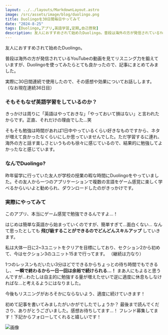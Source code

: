 ```yaml
---
layout: ../../layouts/MarkdownLayout.astro
image: /src/assets/image/blog/duolingo.png
title: Duolingoを30日間毎日やってみて
date: "2024-8-25"
tags: [Duolingo,アプリ,英語学習,定期,自己啓発]
description: 友人におすすめされて始めたDuolingo。普段は海外の方が発信されているYouTubeの動画を見てリスニング力を鍛えていますが、Duolingoを使ってみたらとても良かったので、記事にまとめてみました。
---
```


友人におすすめされて始めたDuolingo。

普段は海外の方が発信されているYouTubeの動画を見てリスニング力を鍛えていますが、Duolingoを使ってみたらとても良かったので、記事にまとめてみました。

実際に30日間連続で使用したので、その感想や効果についてお話しします。
（なお現在連続36日目）

### そもそもなぜ英語学習をしているのか？

きっかけは周りに「英語はやっておきな」「やっておいて損はない」と言われたからです。正直、それだけの理由でした…笑

そもそも勉強は時間があれば1日中やっているくらい好きなものですから、ネタが増えて良かったなくらいにしか思っていませんでした。ただ学習するに連れ、海外の方と話す楽しさというものも徐々に感じているので、結果的に勉強してよかったなと感じています。

### なんでDuolingo?

昨年留学に行っていた友人が学校の授業の暇な時間にDuolingoをやっていました。その友人から一つのアプリケーションで複数の言語をゲーム感覚に楽しく学べるからいいよと勧められ、ダウンロードしたのがきっかけです。

### 実際にやってみて

このアプリ、本当にゲーム感覚で勉強できるんですよ…！

はじめは簡単な英語から始まっていくのですが、簡単すぎて…面白くない…
なんて思ったとしても
**飛び級することができるのでどんどんスキルアップ**
していきます。

私は大体一日に2~3ユニットをクリアを目標にしており、セクション2から初めて、今はセクション3のユニット15まで行ってます。
（継続は力なり）

1つのレッスンもだいたい3分ほどでできるからちょっとの待ち時間でもできるし、
**一瞬で終わるから一日一回は余裕で続けられる…！**
まあ人にもよると思うんですが…わたしは自主的に勉強する量が増えたせいで逆に適度に休息もしなければな…と考えるようにはなりました。

今後もリスニングがおろそかにならないよう、適度に続けていきます！

初めて記事を書いてみましたがいかがでしたでしょうか？
最後まで読んでくださり、ありがとうございました。感想お待ちしてます…！
フレンド募集してます！下記からフォローしてくれると嬉しいです！

![画像](/src/assets/image/blog/duolingo_me.png)